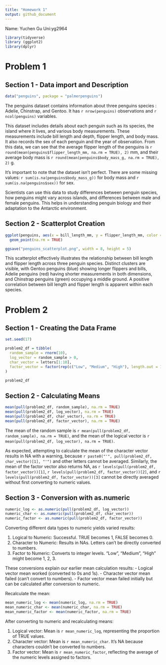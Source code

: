 ```yaml
---
title: "Homework 1"
output: github_document
---
```

Name: Yuchen Gu Uni:yg2964

```r

library(tidyverse)
library (ggplot2)
library(dplyr)

```

# Problem 1

## Section 1 - Data import and Description

```r

data("penguins", package = "palmerpenguins")

```

The penguins dataset contains information about three penguins species : Adelie, Chinstrap, and Gentoo. It has `r nrow(penguins)` observations and `r ncol(penguins)` variables.

This dataset includes details about each penguin such as its species, the island where it lives, and various body measurements. These measurements include bill length and depth, flipper length, and body mass. It also records the sex of each penguin and the year of observation. From this data, we can see that the average flipper length of the penguins is `r round(mean(penguins$flipper_length_mm, na.rm = TRUE), 2)` mm, and their average body mass is `r round(mean(penguins$body_mass_g, na.rm = TRUE), 2)` g.

It's important to note that the dataset isn't perfect. There are some missing values: `r sum(is.na(penguins$body_mass_g))` for body mass and `r sum(is.na(penguins$sex))` for sex.

Scientists can use this data to study differences between penguin species, how penguins might vary across islands, and differences between male and female penguins. This helps in understanding penguin biology and their adaptation to the Antarctic environment. 

## Section 2 - Scatterplot Creation
```r

ggplot(penguins, aes(x = bill_length_mm, y = flipper_length_mm, color = species)) +
  geom_point(na.rm = TRUE)

ggsave("penguins_scatterplot.png", width = 8, height = 5)

```

This scatterplot effectively illustrates the relationship between bill length and flipper length across three penguin species. Distinct clusters are visible, with Gentoo penguins (blue) showing longer flippers and bills, Adelie penguins (red) having shorter measurements in both dimensions, and Chinstrap penguins (green) occupying a middle ground. A positive correlation between bill length and flipper length is apparent within each species. 


# Problem 2

## Section 1 - Creating the Data Frame

```r

set.seed(17)

problem2_df = tibble(
  random_sample = rnorm(10),
  log_vector = random_sample > 0,
  char_vector = letters[1:10],
  factor_vector = factor(rep(c("Low", "Medium", "High"), length.out = 10))
)

problem2_df

```

## Section 2 - Calculating Means
```r

mean(pull(problem2_df, random_sample), na.rm = TRUE)
mean(pull(problem2_df, log_vector), na.rm = TRUE)
mean(pull(problem2_df, char_vector), na.rm = TRUE)
mean(pull(problem2_df, factor_vector), na.rm = TRUE)

```

The mean of the random sample is `r mean(pull(problem2_df, random_sample), na.rm = TRUE)`, and the mean of the logical vector is `r mean(pull(problem2_df, log_vector), na.rm = TRUE)`. 

As expected, attempting to calculate the mean of the character vector results in NA with a warning, because `r paste0("'", pull(problem2_df, char_vector)[1], "'")` and other letters cannot be averaged. Similarly, the mean of the factor vector also returns NA, as `r levels(pull(problem2_df, factor_vector))[1]`, `r levels(pull(problem2_df, factor_vector))[2]`, and `r levels(pull(problem2_df, factor_vector))[3]` cannot be directly averaged without first converting to numeric values.

## Section 3 - Conversion with as.numeric
```r

numeric_log <- as.numeric(pull(problem2_df, log_vector))
numeric_char <- as.numeric(pull(problem2_df, char_vector))
numeric_factor <- as.numeric(pull(problem2_df, factor_vector))

```

Converting different data types to numeric yields varied results:

1. Logical to Numeric: Successful. TRUE becomes 1, FALSE becomes 0.
2. Character to Numeric: Results in NAs. Letters can't be directly converted to numbers.
3. Factor to Numeric: Converts to integer levels. "Low", "Medium", "High" might become 1, 2, 3.

These conversions explain our earlier mean calculation results:
- Logical vector mean worked (converted to 0s and 1s).
- Character vector mean failed (can't convert to numbers).
- Factor vector mean failed initially but can be calculated after conversion to numeric.

Recalculate the mean:
```r
mean_numeric_log <- mean(numeric_log, na.rm = TRUE)
mean_numeric_char <- mean(numeric_char, na.rm = TRUE)
mean_numeric_factor <- mean(numeric_factor, na.rm = TRUE)
```

After converting to numeric and recalculating means:

1. Logical vector: Mean is `r mean_numeric_log`, representing the proportion of TRUE values.
2. Character vector: Mean is `r mean_numeric_char`. It's NA because characters couldn't be converted to numbers.
3. Factor vector: Mean is `r mean_numeric_factor`, reflecting the average of the numeric levels assigned to factors.





